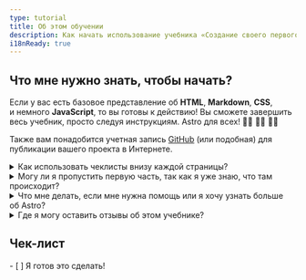 ```yaml
---
type: tutorial
title: Об этом обучении
description: Как начать использование учебника «Создание своего первого блога в Astro».
i18nReady: true
---
```




## Что мне нужно знать, чтобы начать?

Если у вас есть базовое представление об **HTML**, **Markdown**, **CSS**, и немного **JavaScript**, то вы готовы к действию! Вы сможете завершить весь учебник, просто следуя инструкциям. Astro для всех! 🧑‍🚀 👩‍🚀 👨‍🚀

Также вам понадобится учетная запись [GitHub](https://github.com) (или подобная) для публикации вашего проекта в Интернете.

<details>
<summary>Как использовать чеклисты внизу каждой страницы?</summary>

Отмечайте их галочками!

В конце каждой страницы вы найдете чеклист задач, которые вы должны уже уметь выполнять на данный момент. Отметьте эти пункты, чтобы видеть свой прогресс в Tutorial Tracker.

Использование трекера является необязательным, но он может помочь вам запомнить свою текущую позицию, если вы проходите учебник за несколько визитов. Вы также можете оставить несколько чеклистов пустыми, чтобы напоминать себе о темах, которые вы хотите пересмотреть позже.

(Эти данные сохраняются только в локальном хранилище вашего браузера и не доступны нигде больше. Никакие данные не отправляются или не хранятся Astro.)
</details>

<details>
<summary>Могу ли я пропустить первую часть, так как я уже знаю, что там происходит?</summary>

Вы можете использовать уроки [Шага 1](/ru/tutorial/1-setup/) для того, чтобы убедиться, что вы располагаете необходимыми для разработки инструментами и онлайн-аккаунтами. Это позволит вам создать новый проект Astro, сохранить его на GitHub и разместить на Netlify.

Если вы [создадите новый пустой проект Astro](/ru/install/auto/) и уверены в своей настройке, вы можете спокойно перейти к [Шагу 2](/ru/tutorial/2-pages/) где вы начнете создавать новые страницы в своем проекте.
</details>

<details>
<summary>Что мне делать, если мне нужна помощь или я хочу узнать больше об Astro?</summary>

Наш [дружелюбный Astro Discord сервер](https://astro.build/chat) — это то, что вам нужно!

Зайдите в канал технической поддержки, чтобы задавать вопросы или просто поболтать в `#general` или `#off-topic`.
</details>

<details>
<summary>Где я могу оставить отзывы об этом учебнике?</summary>

Этот учебник является проектом нашей команды Docs. Вы можете найти нас на Discord в канале `#docs`, или создать проблему в [Docs repo on GitHub](https://github.com/withastro/docs/issues).
</details>

<Box icon="check-list">

## Чек-лист

<Checklist>
- [ ] Я готов это сделать!
</Checklist>
</Box>
